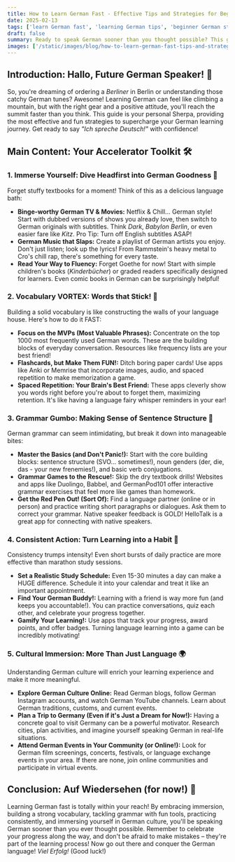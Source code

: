 ```yaml
---
title: How to Learn German Fast - Effective Tips and Strategies for Beginners 🚀
date: 2025-02-13
tags: ['learn German fast', 'learning German tips', 'beginner German strategies', 'how to learn German', 'language learning tips']
draft: false
summary: Ready to speak German sooner than you thought possible? This guide is your express ticket to fluency, packed with engaging strategies tailored for beginners. Let's transform you into a German speaker, one exciting step at a time! 🇩🇪
images: ['/static/images/blog/how-to-learn-german-fast-tips-and-strategies-for-beginners-1.webp']
---
```


## Introduction: Hallo, Future German Speaker! 👋

So, you're dreaming of ordering a _Berliner_ in Berlin or understanding those catchy German tunes? Awesome! Learning German can feel like climbing a mountain, but with the right gear and a positive attitude, you'll reach the summit faster than you think. This guide is your personal Sherpa, providing the most effective and fun strategies to supercharge your German learning journey. Get ready to say _"Ich spreche Deutsch!"_ with confidence!

## Main Content: Your Accelerator Toolkit 🛠️

### 1. Immerse Yourself: Dive Headfirst into German Goodness 🌊

Forget stuffy textbooks for a moment! Think of this as a delicious language bath:

- **Binge-worthy German TV & Movies:** Netflix & Chill... German style! Start with dubbed versions of shows you already love, then switch to German originals with subtitles. Think _Dark_, _Babylon Berlin_, or even easier fare like _Kitz_. Pro Tip: Turn off English subtitles ASAP!
- **German Music that Slaps:** Create a playlist of German artists you enjoy. Don't just listen; look up the lyrics! From Rammstein's heavy metal to Cro's chill rap, there's something for every taste.
- **Read Your Way to Fluency:** Forget Goethe for now! Start with simple children's books (_Kinderbücher_) or graded readers specifically designed for learners. Even comic books in German can be surprisingly helpful!

### 2. Vocabulary VORTEX: Words that Stick! 🧲

Building a solid vocabulary is like constructing the walls of your language house. Here's how to do it FAST:

- **Focus on the MVPs (Most Valuable Phrases):** Concentrate on the top 1000 most frequently used German words. These are the building blocks of everyday conversation. Resources like frequency lists are your best friend!
- **Flashcards, but Make Them FUN!:** Ditch boring paper cards! Use apps like Anki or Memrise that incorporate images, audio, and spaced repetition to make memorization a game.
- **Spaced Repetition: Your Brain's Best Friend:** These apps cleverly show you words right before you're about to forget them, maximizing retention. It's like having a language fairy whisper reminders in your ear!

### 3. Grammar Gumbo: Making Sense of Sentence Structure 🍲

German grammar can seem intimidating, but break it down into manageable bites:

- **Master the Basics (and Don't Panic!):** Start with the core building blocks: sentence structure (SVO… sometimes!), noun genders (der, die, das - your new frenemies!), and basic verb conjugations.
- **Grammar Games to the Rescue!:** Skip the dry textbook drills! Websites and apps like Duolingo, Babbel, and GermanPod101 offer interactive grammar exercises that feel more like games than homework.
- **Get the Red Pen Out! (Sort Of):** Find a language partner (online or in person) and practice writing short paragraphs or dialogues. Ask them to correct your grammar. Native speaker feedback is GOLD! HelloTalk is a great app for connecting with native speakers.

### 4. Consistent Action: Turn Learning into a Habit 📅

Consistency trumps intensity! Even short bursts of daily practice are more effective than marathon study sessions.

- **Set a Realistic Study Schedule:** Even 15-30 minutes a day can make a HUGE difference. Schedule it into your calendar and treat it like an important appointment.
- **Find Your German Buddy!:** Learning with a friend is way more fun (and keeps you accountable!). You can practice conversations, quiz each other, and celebrate your progress together.
- **Gamify Your Learning!:** Use apps that track your progress, award points, and offer badges. Turning language learning into a game can be incredibly motivating!

### 5. Cultural Immersion: More Than Just Language 🌍

Understanding German culture will enrich your learning experience and make it more meaningful.

- **Explore German Culture Online:** Read German blogs, follow German Instagram accounts, and watch German YouTube channels. Learn about German traditions, customs, and current events.
- **Plan a Trip to Germany (Even if it's Just a Dream for Now!):** Having a concrete goal to visit Germany can be a powerful motivator. Research cities, plan activities, and imagine yourself speaking German in real-life situations.
- **Attend German Events in Your Community (or Online!):** Look for German film screenings, concerts, festivals, or language exchange events in your area. If there are none, join online communities and participate in virtual events.

## Conclusion: Auf Wiedersehen (for now!) 👋

Learning German fast is totally within your reach! By embracing immersion, building a strong vocabulary, tackling grammar with fun tools, practicing consistently, and immersing yourself in German culture, you'll be speaking German sooner than you ever thought possible. Remember to celebrate your progress along the way, and don't be afraid to make mistakes – they're part of the learning process! Now go out there and conquer the German language! _Viel Erfolg!_ (Good luck!)
